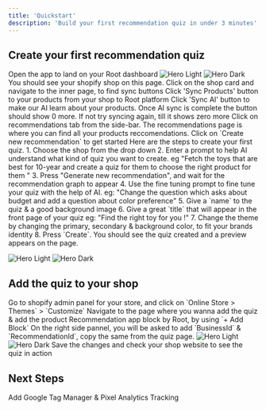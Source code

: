 ```yaml
---
title: 'Quickstart'
description: 'Build your first recommendation quiz in under 3 minutes'
---
```

## Create your first recommendation quiz

<Steps>
  <Step title="Install Root shopify app">
    Open the app to land on your Root dashboard
    <img
      className="block dark:hidden"
      src="/images/root-dashboard.png"
      alt="Hero Light"
    />
    <img
      className="hidden dark:block"
      src="/images/root-dashboard.png"
      alt="Hero Dark"
    />
  </Step>
  <Step title="Click on Shop from the side bar">
    You should see your shopify shop on this page. Click on the shop card and navigate to the inner page, to find sync buttons
  </Step>
  <Step title="Sync products from your store">
    Click 'Sync Products' button to your products from your shop to Root platform
  </Step>
  <Step title="Sync the products to AI">
    Click 'Sync AI' button to make our AI learn about your products.
    <Tip>Once AI sync is complete the  button should show 0 more. If not try syncing again, till it shows zero more</Tip>
  </Step>
  <Step title="Go to recommendations page">
    Click on recommendations tab from the side-bar.
    The recommendations page is where you can find all your products reccomendations. Click on `Create new recommendation` to get started
  </Step>
  <Step title="Create your first recommendation quiz">
    Here are the steps to create your first quiz.
    1. Choose the shop from the drop down
    2. Enter a prompt to help AI understand what kind of quiz you want to create. eg "Fetch the toys that are best for 10-year and create a quiz for them to choose the right product for them "
    3. Press "Generate new recommendation", and wait for the recommendation graph to appear
    4. Use the fine tuning prompt to fine tune your quiz with the help of AI. eg: "Change the question which asks about budget and add a question about color preference"
    5. Give a `name` to the quiz & a good background image
    6. Give a great `title` that will appear in the front page of your quiz eg: "Find the right toy for you !"
    7. Change the theme by changing the primary, secondary & background color, to fit your brands identity
    8. Press `Create`. You should see the quiz created and a preview appears on the page.
  </Step>
</Steps>

<img
  className="block dark:hidden"
  src="/images/root-quiz-created.png"
  alt="Hero Light"
/>
<img
  className="hidden dark:block"
  src="/images/root-quiz-created.png"
  alt="Hero Dark"
/>

## Add the quiz to your shop

<Steps>
  <Step title="Open the shopify admin panel">
    Go to shopify admin panel for your store, and click on `Online Store > Themes` > `Customize`
  </Step>
  <Step title="Choose the page and add app block">
    Navigate to the page where you wanna add the quiz & add the product Recommendation app block by Root, by using `+ Add Block`
  </Step>
  <Step title="Configure the BusinessId & RecommendationId">
    On the right side pannel, you will be asked to add `BusinessId` & `RecommendationId`, copy the same from the quiz page.
    <img
      className="block dark:hidden"
      src="/images/copy-sample.png"
      alt="Hero Light"
    />
    <img
      className="hidden dark:block"
      src="/images/copy-sample.png"
      alt="Hero Dark"
    />
  </Step>
  <Step title="Save">
    Save the changes and check your shop website to see the quiz in action
  </Step>
</Steps>

## Next Steps

<CardGroup cols={2}>
  <Card
    title="Tracking"
    icon="stars"
    href="/quickstart"
  >
    Add Google Tag Manager & Pixel Analytics Tracking
  </Card>
</CardGroup>


